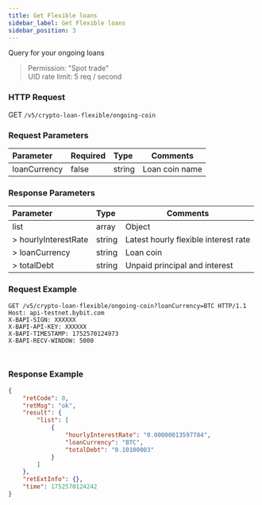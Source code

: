 ```yaml
---
title: Get Flexible loans
sidebar_label: Get Flexible loans
sidebar_position: 3
---
```

Query for your ongoing loans
> Permission: "Spot trade"<br/>
> UID rate limit: 5 req / second

### HTTP Request
GET `/v5/crypto-loan-flexible/ongoing-coin`

### Request Parameters
| Parameter | Required | Type | Comments|
|:----- |:-------|:-----|------ |
|loanCurrency|false|string|Loan coin name|

### Response Parameters
| Parameter | Type | Comments|
|:----- |:-----|----- |
|list|array|Object|
|> hourlyInterestRate|string |Latest hourly flexible interest rate|
|> loanCurrency|string |Loan coin|
|> totalDebt|string |Unpaid principal and interest|

### Request Example

<Tabs groupId="programming-languages">
<TabItem value="http" label="HTTP">

```http
GET /v5/crypto-loan-flexible/ongoing-coin?loanCurrency=BTC HTTP/1.1
Host: api-testnet.bybit.com
X-BAPI-SIGN: XXXXXX
X-BAPI-API-KEY: XXXXXX
X-BAPI-TIMESTAMP: 1752570124973
X-BAPI-RECV-WINDOW: 5000
```

</TabItem>
<TabItem value="python" label="Python">

```python

```

</TabItem>

<TabItem value="Node" label="Node.js">

```n4js

```

</TabItem>
</Tabs>

### Response Example

```json
{
    "retCode": 0,
    "retMsg": "ok",
    "result": {
        "list": [
            {
                "hourlyInterestRate": "0.00000013597784",
                "loanCurrency": "BTC",
                "totalDebt": "0.10100003"
            }
        ]
    },
    "retExtInfo": {},
    "time": 1752570124242
}
```
